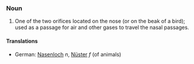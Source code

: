 ===Noun===
#One of the two orifices located on the nose (or on the beak of a bird); used as a passage for air and other gases to travel the nasal passages.

====Translations====
*German: [[Nasenloch]] ''n'', [[Nüster]] ''f'' (of animals)